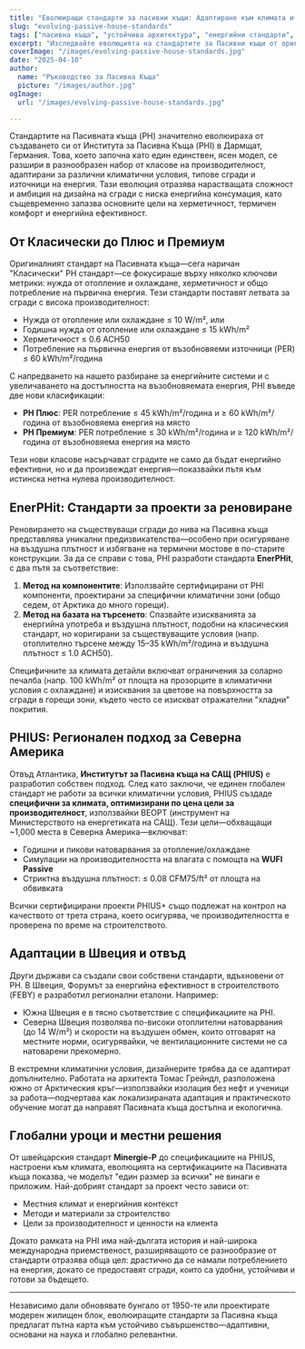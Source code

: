 ```yaml
---
title: "Еволюиращи стандарти за пасивни къщи: Адаптиране към климата и контекста"
slug: "evolving-passive-house-standards"
tags: ["пасивна къща", "устойчива архитектура", "енергийни стандарти", "ретрофити"]
excerpt: "Изследвайте еволюцията на стандартите за Пасивни къщи от оригиналния 'Класически' модел до климатично специфични сертификати като PHIUS и EnerPHit, отразявайки нарастващата нужда от гъвкавост и глобална приложимост."
coverImage: "/images/evolving-passive-house-standards.jpg"
date: "2025-04-10"
author:
  name: "Ръководство за Пасивна Къща"
  picture: "/images/author.jpg"
ogImage:
  url: "/images/evolving-passive-house-standards.jpg"

---
```

Стандартите на Пасивната къща (PH) значително еволюираха от създаването си от Института за Пасивна Къща (PHI) в Дармщат, Германия. Това, което започна като един единствен, ясен модел, се разшири в разнообразен набор от класове на производителност, адаптирани за различни климатични условия, типове сгради и източници на енергия. Тази еволюция отразява нарастващата сложност и амбиция на дизайна на сгради с ниска енергийна консумация, като същевременно запазва основните цели на херметичност, термичен комфорт и енергийна ефективност.

## От Класически до Плюс и Премиум

Оригиналният стандарт на Пасивната къща—сега наричан "Класически" PH стандарт—се фокусираше върху няколко ключови метрики: нужда от отопление и охлаждане, херметичност и общо потребление на първична енергия. Тези стандарти поставят летвата за сгради с висока производителност:

- Нужда от отопление или охлаждане ≤ 10 W/m², или
- Годишна нужда от отопление или охлаждане ≤ 15 kWh/m²
- Херметичност ≤ 0.6 ACH50
- Потребление на първична енергия от възобновяеми източници (PER) ≤ 60 kWh/m²/година

С напредването на нашето разбиране за енергийните системи и с увеличаването на достъпността на възобновяемата енергия, PHI въведе две нови класификации:

- **PH Плюс**: PER потребление ≤ 45 kWh/m²/година и ≥ 60 kWh/m²/година от възобновяема енергия на място
- **PH Премиум**: PER потребление ≤ 30 kWh/m²/година и ≥ 120 kWh/m²/година от възобновяема енергия на място

Тези нови класове насърчават сградите не само да бъдат енергийно ефективни, но и да произвеждат енергия—показвайки пътя към истинска нетна нулева производителност.
## EnerPHit: Стандарти за проекти за реновиране

Реновирането на съществуващи сгради до нива на Пасивна къща представлява уникални предизвикателства—особено при осигуряване на въздушна плътност и избягване на термични мостове в по-старите конструкции. За да се справи с това, PHI разработи стандарта **EnerPHit**, с два пътя за съответствие:

1. **Метод на компонентите**: Използвайте сертифицирани от PHI компоненти, проектирани за специфични климатични зони (общо седем, от Арктика до много горещи).
2. **Метод на базата на търсенето**: Спазвайте изискванията за енергийна употреба и въздушна плътност, подобни на класическия стандарт, но коригирани за съществуващите условия (напр. отоплително търсене между 15–35 kWh/m²/година и въздушна плътност ≤ 1.0 ACH50).

Специфичните за климата детайли включват ограничения за соларно печалба (напр. 100 kWh/m² от площта на прозорците в климатични условия с охлаждане) и изисквания за цветове на повърхността за сгради в горещи зони, където често се изискват отражателни "хладни" покрития.

## PHIUS: Регионален подход за Северна Америка

Отвъд Атлантика, **Институтът за Пасивна къща на САЩ (PHIUS)** е разработил собствен подход. След като заключи, че единен глобален стандарт не работи за всички климатични условия, PHIUS създаде **специфични за климата, оптимизирани по цена цели за производителност**, използвайки BEOPT (инструмент на Министерството на енергетиката на САЩ). Тези цели—обхващащи ~1,000 места в Северна Америка—включват:

- Годишни и пикови натоварвания за отопление/охлаждане
- Симулации на производителността на влагата с помощта на **WUFI Passive**
- Стриктна въздушна плътност: ≤ 0.08 CFM75/ft² от площта на обвивката

Всички сертифицирани проекти PHIUS+ също подлежат на контрол на качеството от трета страна, което осигурява, че производителността е проверена по време на строителството.
## Адаптации в Швеция и отвъд

Други държави са създали свои собствени стандарти, вдъхновени от PH. В Швеция, Форумът за енергийна ефективност в строителството (FEBY) е разработил регионални еталони. Например:

- Южна Швеция е в тясно съответствие с спецификациите на PHI.
- Северна Швеция позволява по-високи отоплителни натоварвания (до 14 W/m²) и скорости на въздушен обмен, които отговарят на местните норми, осигурявайки, че вентилационните системи не са натоварени прекомерно.

В екстремни климатични условия, дизайнерите трябва да се адаптират допълнително. Работата на архитекта Томас Грейндл, разположена южно от Арктическия кръг—използвайки изолация без нефт и ученици за работа—подчертава как локализираната адаптация и практическото обучение могат да направят Пасивната къща достъпна и екологична.

## Глобални уроци и местни решения

От швейцарския стандарт **Minergie-P** до спецификациите на PHIUS, настроени към климата, еволюцията на сертификациите на Пасивната къща показва, че моделът "един размер за всички" не винаги е приложим. Най-добрият стандарт за проект често зависи от:

- Местния климат и енергийния контекст
- Методи и материали за строителство
- Цели за производителност и ценности на клиента

Докато рамката на PHI има най-дългата история и най-широка международна приемственост, разширяващото се разнообразие от стандарти отразява обща цел: драстично да се намали потреблението на енергия, докато се предоставят сгради, които са удобни, устойчиви и готови за бъдещето.

---

Независимо дали обновявате бунгало от 1950-те или проектирате модерен жилищен блок, еволюиращите стандарти за Пасивна къща предлагат пътна карта към устойчиво съвършенство—адаптивни, основани на наука и глобално релевантни.

